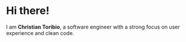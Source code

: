 # Hi there!

I am **Christian Toribio**, a software engineer with a strong focus on user experience and clean code.
